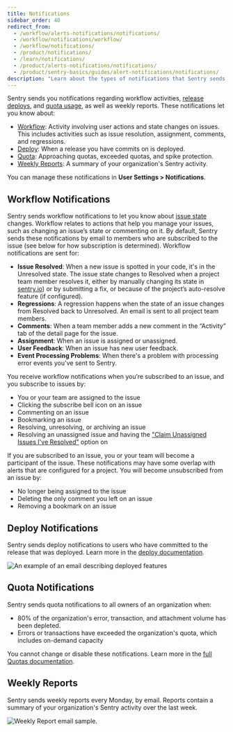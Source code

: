 ```yaml
---
title: Notifications
sidebar_order: 40
redirect_from:
  - /workflow/alerts-notifications/notifications/
  - /workflow/notifications/workflow/
  - /workflow/notifications/
  - /product/notifications/
  - /learn/notifications/
  - /product/alerts-notifications/notifications/
  - /product/sentry-basics/guides/alert-notifications/notifications/
description: "Learn about the types of notifications that Sentry sends you, and how to manage them."
---
```


Sentry sends you notifications regarding workflow activities, [release deploys](/product/releases/), and [quota usage](/product/accounts/quotas/), as well as weekly reports. These notifications let you know about:

- [Workflow](#workflow-notifications): Activity involving user actions and state changes on issues. This includes activities such as issue resolution, assignment, comments, and regressions.
- [Deploy](#deploy-notifications): When a release you have commits on is deployed.
- [Quota](#quota-notifications): Approaching quotas, exceeded quotas, and spike protection.
- [Weekly Reports](#weekly-reports): A summary of your organization's Sentry activity.

You can manage these notifications in **User Settings > Notifications**.

## Workflow Notifications

Sentry sends workflow notifications to let you know about [issue state](/product/issues/states-triage/) changes. Workflow relates to actions that help you manage your issues, such as changing an issue’s state or commenting on it. By default, Sentry sends these notifications by email to members who are subscribed to the issue (see below for how subscription is determined). Workflow notifications are sent for:

- **Issue Resolved**: When a new issue is spotted in your code, it's in the Unresolved state. The issue state changes to Resolved when a project team member resolves it, either by manually changing its state in [sentry.io](https://sentry.io)) or by submitting a fix, or because of the project’s auto-resolve feature (if configured).
- **Regressions**: A regression happens when the state of an issue changes from Resolved back to Unresolved. An email is sent to all project team members.
- **Comments**: When a team member adds a new comment in the “Activity” tab of the detail page for the issue.
- **Assignment**: When an issue is assigned or unassigned.
- **User Feedback**: When an issue has new <PlatformLink to="/enriching-events/user-feedback/">user feedback</PlatformLink>.
- **Event Processing Problems**: When there's a problem with processing error events you've sent to Sentry.

You receive workflow notifications when you’re subscribed to an issue, and you subscribe to issues by:

- You or your team are assigned to the issue
- Clicking the subscribe bell icon on an issue
- Commenting on an issue
- Bookmarking an issue
- Resolving, unresolving, or archiving an issue
- Resolving an unassigned issue and having the ["Claim Unassigned Issues I've Resolved"](/product/alerts/notifications/notification-settings/#my-activity) option on

If you are subscribed to an issue, you or your team will become a participant of the issue. These notifications may have some overlap with alerts that are configured for a project. You will become unsubscribed from an issue by:

- No longer being assigned to the issue
- Deleting the only comment you left on an issue
- Removing a bookmark on an issue

## Deploy Notifications

Sentry sends deploy notifications to users who have committed to the release that was deployed. Learn more in the [deploy documentation](/product/releases/setup/#notify-sentry).

![An example of an email describing deployed features](deploy-emails.png)

## Quota Notifications

Sentry sends quota notifications to all owners of an organization when:

- 80% of the organization's error, transaction, and attachment volume has been depleted.
- Errors or transactions have exceeded the organization's quota, which includes on-demand capacity

You cannot change or disable these notifications. Learn more in the [full Quotas documentation](/product/accounts/quotas/).

## Weekly Reports

Sentry sends weekly reports every Monday, by email. Reports contain a summary of your organization's Sentry activity over the last week.

![Weekly Report email sample.](us-ereport.png)
